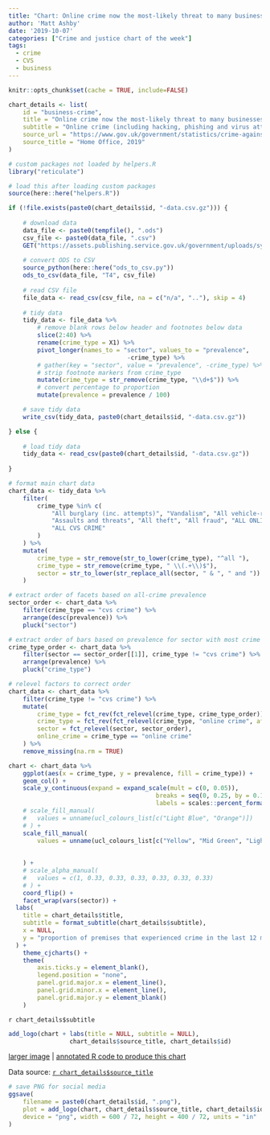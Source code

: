 ```yaml
---
title: "Chart: Online crime now the most-likely threat to many businesses"
author: 'Matt Ashby'
date: '2019-10-07'
categories: ["Crime and justice chart of the week"]
tags:
  - crime
  - CVS
  - business
---
```


```r
knitr::opts_chunk$set(cache = TRUE, include=FALSE)
```

```r
chart_details <- list(
	id = "business-crime",
	title = "Online crime now the most-likely threat to many businesses",
	subtitle = "Online crime (including hacking, phishing and virus attacks) is now experienced by more businesses than any other type across sectors as varied as manufacturing and communications. But in the sectors most-likely to experience a crime (retail, accomodation and entertainment), traditional offences such as theft are still more likely. The data come from the government's Commercial Victimisation Survey, which each year asks about crime against selected business types.",
	source_url = "https://www.gov.uk/government/statistics/crime-against-businesses-findings-from-the-2018-commercial-victimisation-survey",
	source_title = "Home Office, 2019"
)
```

```r
# custom packages not loaded by helpers.R
library("reticulate")

# load this after loading custom packages
source(here::here("helpers.R"))
```

```r
if (!file.exists(paste0(chart_details$id, "-data.csv.gz"))) {
	
	# download data	
	data_file <- paste0(tempfile(), ".ods")
	csv_file <- paste0(data_file, ".csv")
	GET("https://assets.publishing.service.gov.uk/government/uploads/system/uploads/attachment_data/file/828758/crime-against-businesses-headline-2018-tables.ods", write_disk(data_file))
	
	# convert ODS to CSV
	source_python(here::here("ods_to_csv.py"))
	ods_to_csv(data_file, "T4", csv_file)
	
	# read CSV file
	file_data <- read_csv(csv_file, na = c("n/a", ".."), skip = 4)
	
	# tidy data
	tidy_data <- file_data %>% 
		# remove blank rows below header and footnotes below data
		slice(2:40) %>% 
		rename(crime_type = X1) %>% 
		pivot_longer(names_to = "sector", values_to = "prevalence", 
								 -crime_type) %>% 
		# gather(key = "sector", value = "prevalence", -crime_type) %>% 
		# strip footnote markers from crime_type
		mutate(crime_type = str_remove(crime_type, "\\d+$")) %>% 
		# convert percentage to proportion
		mutate(prevalence = prevalence / 100)

	# save tidy data
	write_csv(tidy_data, paste0(chart_details$id, "-data.csv.gz"))	

} else {
	
	# load tidy data
	tidy_data <- read_csv(paste0(chart_details$id, "-data.csv.gz"))
	
}
```

```r
# format main chart data
chart_data <- tidy_data %>% 
	filter(
		crime_type %in% c(
			"All burglary (inc. attempts)", "Vandalism", "All vehicle-related theft", 
			"Assaults and threats", "All theft", "All fraud", "ALL ONLINE CRIME", 
			"ALL CVS CRIME"
		)
	) %>% 
	mutate(
		crime_type = str_remove(str_to_lower(crime_type), "^all "),
		crime_type = str_remove(crime_type, " \\(.+\\)$"),
		sector = str_to_lower(str_replace_all(sector, " & ", " and "))
	)

# extract order of facets based on all-crime prevalence
sector_order <- chart_data %>% 
	filter(crime_type == "cvs crime") %>% 
	arrange(desc(prevalence)) %>% 
	pluck("sector")

# extract order of bars based on prevalence for sector with most crime
crime_type_order <- chart_data %>% 
	filter(sector == sector_order[[1]], crime_type != "cvs crime") %>% 
	arrange(prevalence) %>% 
	pluck("crime_type")

# relevel factors to correct order
chart_data <- chart_data %>% 
	filter(crime_type != "cvs crime") %>% 
	mutate(
		crime_type = fct_rev(fct_relevel(crime_type, crime_type_order)),
		crime_type = fct_rev(fct_relevel(crime_type, "online crime", after = Inf)),
		sector = fct_relevel(sector, sector_order),
		online_crime = crime_type == "online crime"
	) %>% 
	remove_missing(na.rm = TRUE)
```

```r
chart <- chart_data %>% 
	ggplot(aes(x = crime_type, y = prevalence, fill = crime_type)) +
	geom_col() +
	scale_y_continuous(expand = expand_scale(mult = c(0, 0.05)),
										 breaks = seq(0, 0.25, by = 0.1),
										 labels = scales::percent_format(accuracy = 1)) + 
	# scale_fill_manual(
	# 	values = unname(ucl_colours_list[c("Light Blue", "Orange")])
	# ) +
	scale_fill_manual(
		values = unname(ucl_colours_list[c("Yellow", "Mid Green", "Light Blue", 
																			 "Light Green", "Light Purple", 
																			 "Grey", "Stone")])
	) +
	# scale_alpha_manual(
	# 	values = c(1, 0.33, 0.33, 0.33, 0.33, 0.33, 0.33)
	# ) + 
	coord_flip() +
	facet_wrap(vars(sector)) +
  labs(
    title = chart_details$title,
    subtitle = format_subtitle(chart_details$subtitle),
    x = NULL,
    y = "proportion of premises that experienced crime in the last 12 months"
  ) +
	theme_cjcharts() +
	theme(
		axis.ticks.y = element_blank(),
		legend.position = "none",
		panel.grid.major.x = element_line(),
		panel.grid.minor.x = element_line(),
		panel.grid.major.y = element_blank()
	)
```

`r chart_details$subtitle`

```r
add_logo(chart + labs(title = NULL, subtitle = NULL), 
				 chart_details$source_title, chart_details$id)
```

[larger image](../`r chart_details$id`.png) | [annotated R code to produce this chart](https://github.com/mpjashby/lesscrime.info/blob/master/content/post/`r chart_details$id`.Rmd)

Data source: [`r chart_details$source_title`](`r chart_details$source_url`)

```r
# save PNG for social media
ggsave(
	filename = paste0(chart_details$id, ".png"), 
	plot = add_logo(chart, chart_details$source_title, chart_details$id), 
	device = "png", width = 600 / 72, height = 400 / 72, units = "in"
)
```
